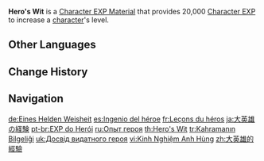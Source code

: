 {{Item Infobox
|id          = 104003
|image       = Item Hero's Wit.png
|type        = Character EXP Materials
|invCategory = Character Development Items
|quality     = 4
|effect      = [[Character EXP]] material. Gives 20,000 EXP.
|description = These experiences are extremely precious for a pilgrim traveling through Teyvat in order to be closer to Celestia.
|source1     = [[Ley Line Outcrop]] Blossom of Revelation (WL 4+)
|source2     = Quest completion reward
|source3     = [[Events]]
|source4     = [[Realm Depot]]
|source5     = [[HoYoLAB Community Daily Check-In]]
|source6     = [[Battle Pass]]  Lv. 21, 24, 27, 31, 34, 37, 41, 44, 47
|source7     = [[Parametric Transformer]]
|source8     = Precious and Luxurious Chests
}}
'''Hero's Wit''' is a [[Character EXP Material]] that provides 20,000 [[Character EXP]] to increase a [[character]]'s level.
{{Card|Character EXP|20,000}}
==Other Languages==
{{Other Languages
|en      = Hero's Wit
|zhs     = 大英雄的经验
|zhs_rm  = Dàyīngxióng de Jīngyàn
|zht     = 大英雄的經驗
|zht_rm  = Dàyīngxióng de Jīngyàn
|zh_tl   = Great Hero's Experience
|ja      = 大英雄の経験
|ja_rm   = Daieiyuu no Keiken
|ja_tl   = Great Hero's Experience
|ko      = 영웅의 경험
|ko_rm   = Yeong'ung-ui Gyeongheom
|ko_tl   = Hero's Experience
|es      = Ingenio del héroe
|es_tl   = Hero's Ingenuity
|fr      = Leçons du héros
|fr_tl   = Lessons of the Hero
|ru      = Опыт героя
|ru_tl   = Hero's Experience
|th      = Hero's Wit
|vi      = Kinh Nghiệm Anh Hùng
|vi_tl   = Hero's Experience
|de      = Eines Helden Weisheit
|de_tl   = A Hero's Wisdom
|id      = Hero's Wit
|pt      = EXP do Herói
|pt_tl   = EXP of the Hero
|tr      = Kahramanın Bilgeliği
|tr_tl   = Hero's Wisdom
|it      = Ingegno dell'eroe
|it_tl   = Hero's Ingenuity
}}

==Change History==
{{Change History|1.0}}

==Navigation==
{{EXP Navbox|Item Sources}}

[[de:Eines Helden Weisheit]]
[[es:Ingenio del héroe]]
[[fr:Leçons du héros]]
[[ja:大英雄の経験]]
[[pt-br:EXP do Herói]]
[[ru:Опыт героя]]
[[th:Hero's Wit]]
[[tr:Kahramanın Bilgeliği]]
[[uk:Досвід видатного героя]]
[[vi:Kinh Nghiệm Anh Hùng]]
[[zh:大英雄的經驗]]